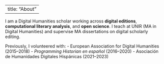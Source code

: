 
---
title: "About"
---

I am a Digital Humanities scholar working across **digital editions**, **computational literary analysis**, and **open science**. I teach at UNIR (MA in Digital Humanities) and supervise MA dissertations on digital scholarly editing.

Previously, I volunteered with:
- European Association for Digital Humanities (2015–2018)
- *Programming Historian en español* (2016–2020)
- Asociación de Humanidades Digitales Hispánicas (2021–2023)
